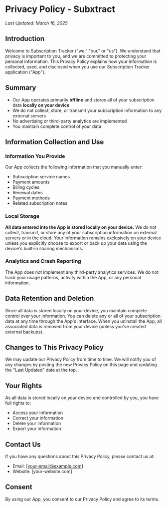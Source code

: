 # Privacy Policy - Subxtract

_Last Updated: March 16, 2025_

## Introduction

Welcome to Subscription Tracker ("we," "our," or "us"). We understand that privacy is important to you, and we are committed to protecting your personal information. This Privacy Policy explains how your information is collected, used, and disclosed when you use our Subscription Tracker application ("App").

## Summary

- Our App operates primarily **offline** and stores all of your subscription data **locally on your device**
- We do not collect, store, or transmit your subscription information to any external servers
- No advertising or third-party analytics are implemented
- You maintain complete control of your data

## Information Collection and Use

### Information You Provide

Our App collects the following information that you manually enter:

- Subscription service names
- Payment amounts
- Billing cycles
- Renewal dates
- Payment methods
- Related subscription notes

### Local Storage

**All data entered into the App is stored locally on your device.** We do not collect, transmit, or store any of your subscription information on external servers or in the cloud. Your information remains exclusively on your device unless you explicitly choose to export or back up your data using the device's built-in sharing mechanisms.

### Analytics and Crash Reporting

The App does not implement any third-party analytics services. We do not track your usage patterns, activity within the App, or any personal information.

## Data Retention and Deletion

Since all data is stored locally on your device, you maintain complete control over your information. You can delete any or all of your subscription data at any time through the App's interface. When you uninstall the App, all associated data is removed from your device (unless you've created external backups).

## Changes to This Privacy Policy

We may update our Privacy Policy from time to time. We will notify you of any changes by posting the new Privacy Policy on this page and updating the "Last Updated" date at the top.

## Your Rights

As all data is stored locally on your device and controlled by you, you have full rights to:

- Access your information
- Correct your information
- Delete your information
- Export your information

## Contact Us

If you have any questions about this Privacy Policy, please contact us at:

- Email: [your-email@example.com]
- Website: [your-website.com]

## Consent

By using our App, you consent to our Privacy Policy and agree to its terms.
